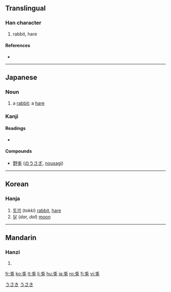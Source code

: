 {{also|兔}}
==Translingual==

===Han character===
{{Han char|rn=10|rad=儿|as=05|sn=7|four=|canj=竹中日戈 (HLAI)}}

# rabbit, hare

====References====
* {{Han ref|kx=0124.240|dkj=01359|dj=0264.040|hdz=10270.050|uh=514E|ud=20814}}

----

==Japanese==

===Noun===
{{ja-noun|k|hira=うさぎ|rom=usagi|hidx=うさき}}

# a [[rabbit]]; a [[hare]]

===Kanji===
{{ja-kanji|grade=|rs=儿05}}

====Readings====
* {{ja-readings|on=[[と]] (to)|kun=[[うさぎ]] (usági)}}

====Compounds====
* [[野兎]] ([[のうさぎ]], [[nousagi]])

[[Category:1000 Japanese basic words|うさき]]
[[Category:ja:Mammals|うさき]]

----

==Korean==

===Hanja===
{{ko-hanja|hangeul=토|rv=to|mr=t'o}}

# [[토끼]] (''tokki'') [[rabbit]], [[hare]]
# [[달]] (''dar, dal'') [[moon]]

----

==Mandarin==

===Hanzi===
{{cmn-hanzi|pin=[[tù]] ([[tu4]])|wg=t'u<sup>4</sup>}}

# {{defn|Mandarin}}

[[fr:兎]]
[[ko:兎]]
[[lt:兎]]
[[li:兎]]
[[hu:兎]]
[[ja:兎]]
[[ro:兎]]
[[fi:兎]]
[[vi:兎]]